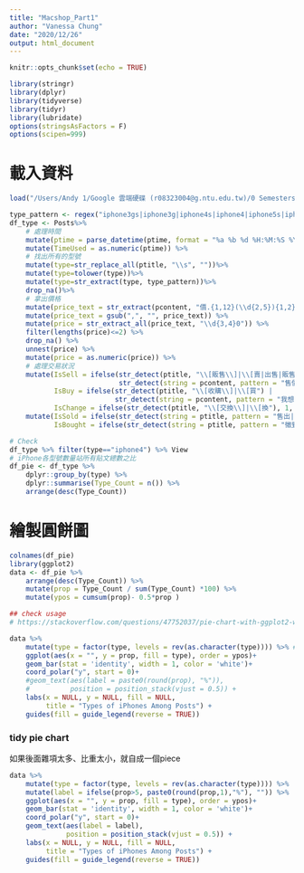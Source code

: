```yaml
---
title: "Macshop_Part1"
author: "Vanessa Chung"
date: "2020/12/26"
output: html_document
---
```


```r
knitr::opts_chunk$set(echo = TRUE)
```

```r
library(stringr)
library(dplyr)
library(tidyverse)
library(tidyr)
library(lubridate)
options(stringsAsFactors = F)
options(scipen=999)
```

# 載入資料
```r
load("/Users/Andy 1/Google 雲端硬碟 (r08323004@g.ntu.edu.tw)/0 Semesters/109-1/一234 資料科學/0_Final_Project/PTT_Macshop/1_data_scraping/collected_datasets/DS_Posts_iphone_2020-12-24_.rda")
```


```r
type_pattern <- regex("iphone3gs|iphone3g|iphone4s|iphone4|iphone5s|iphone5|iphone6s|iphone6|iphone7|iphone8|iphonexs|iphonexr|iphonex|iphone11pro|iphone11|iphone12pro|iphone12|iphonese2|iphonese1|iphonese", ignore_case=TRUE)
df_type <- Posts%>%
    # 處理時間
    mutate(ptime = parse_datetime(ptime, format = "%a %b %d %H:%M:%S %Y")) %>% 
    mutate(TimeUsed = as.numeric(ptime)) %>% 
    # 找出所有的型號
    mutate(type=str_replace_all(ptitle, "\\s", ""))%>%
    mutate(type=tolower(type))%>%
    mutate(type=str_extract(type, type_pattern))%>%
    drop_na()%>%
    # 拿出價格
    mutate(price_text = str_extract(pcontent, "價.{1,12}(\\d{2,5}){1,2}|價格.{1,8}(\\d{2,5}){1,2}")) %>% 
    mutate(price_text = gsub(",", "", price_text)) %>% 
    mutate(price = str_extract_all(price_text, "\\d{3,4}0")) %>%
    filter(lengths(price)<=2) %>% 
    drop_na() %>% 
    unnest(price) %>% 
    mutate(price = as.numeric(price)) %>% 
    # 處理交易狀況
    mutate(IsSell = ifelse(str_detect(ptitle, "\\[販售\\]|\\[賣|出售|販售|售") |
                           str_detect(string = pcontent, pattern = "售價"), 1, 0),
           IsBuy = ifelse(str_detect(ptitle, "\\[收購\\]|\\[買") |
                          str_detect(string = pcontent, pattern = "我想要買"), 1, 0),
           IsChange = ifelse(str_detect(ptitle, "\\[交換\\]|\\[換"), 1, 0))%>%
    mutate(IsSold = ifelse(str_detect(string = ptitle, pattern = "售出|已售出|已售|已出售"), 1, 0),
           IsBought = ifelse(str_detect(string = ptitle, pattern = "徵到|徵得|已徵得|已徵到|收到|已購買|已購入"), 1, 0)) 
```

```r
# Check
df_type %>% filter(type=="iphone4") %>% View
# iPhone各型號數量站所有貼文總數之比
df_pie <- df_type %>% 
    dplyr::group_by(type) %>% 
    dplyr::summarise(Type_Count = n()) %>% 
    arrange(desc(Type_Count))
```

# 繪製圓餅圖
```r
colnames(df_pie)
library(ggplot2)
data <- df_pie %>% 
    arrange(desc(Type_Count)) %>%
    mutate(prop = Type_Count / sum(Type_Count) *100) %>%
    mutate(ypos = cumsum(prop)- 0.5*prop )

## check usage
# https://stackoverflow.com/questions/47752037/pie-chart-with-ggplot2-with-specific-order-and-percentage-annotations

data %>% 
    mutate(type = factor(type, levels = rev(as.character(type)))) %>% #
    ggplot(aes(x = "", y = prop, fill = type), order = ypos)+
    geom_bar(stat = 'identity', width = 1, color = 'white')+
    coord_polar("y", start = 0)+
    #geom_text(aes(label = paste0(round(prop), "%")), 
    #          position = position_stack(vjust = 0.5)) +
    labs(x = NULL, y = NULL, fill = NULL, 
         title = "Types of iPhones Among Posts") +
    guides(fill = guide_legend(reverse = TRUE))
```

### tidy pie chart

如果後面雜項太多、比重太小，就自成一個piece
```r
data %>% 
    mutate(type = factor(type, levels = rev(as.character(type)))) %>% 
    mutate(label = ifelse(prop>5, paste0(round(prop,1),"%"), "")) %>%
    ggplot(aes(x = "", y = prop, fill = type), order = ypos)+
    geom_bar(stat = 'identity', width = 1, color = 'white')+
    coord_polar("y", start = 0)+
    geom_text(aes(label = label),
              position = position_stack(vjust = 0.5)) +
    labs(x = NULL, y = NULL, fill = NULL, 
         title = "Types of iPhones Among Posts") +
    guides(fill = guide_legend(reverse = TRUE))

```